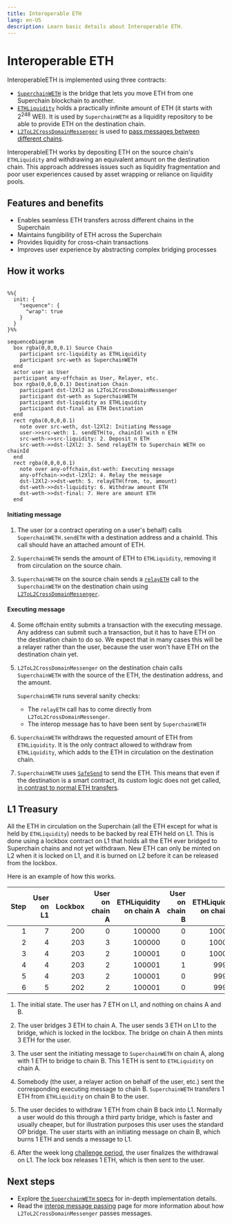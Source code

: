 ```yaml
---
title: Interoperable ETH
lang: en-US
description: Learn basic details about Interoperable ETH.
---
```




<InteropCallout />

# Interoperable ETH

InteroperableETH is implemented using three contracts:

- [`SuperchainWETH`](https://github.com/ethereum-optimism/optimism/blob/develop/contracts-bedrock/src/L2/SuperchainWETH.sol) is the bridge that lets you move ETH from one Superchain blockchain to another.
- [`ETHLiquidity`](https://github.com/ethereum-optimism/optimism/blob/develop/packages/contracts-bedrock/src/L2/ETHLiquidity.sol) holds a practically infinite amount of ETH (it starts with 2<sup>248</sup> WEI).
  It is used by `SuperchainWETH` as a liquidity repository to be able to provide ETH on the destination chain.
- [`L2ToL2CrossDomainMessenger`](https://github.com/ethereum-optimism/optimism/blob/develop/packages/contracts-bedrock/src/L2/L2ToL2CrossDomainMessenger.sol) is used to [pass messages between different chains](./message-passing).

InteroperableETH works by depositing ETH on the source chain's `ETHLiquidity` and withdrawing an equivalent amount on the destination chain.
This approach addresses issues such as liquidity fragmentation and poor user experiences caused by asset wrapping or reliance on liquidity pools.

## Features and benefits

*   Enables seamless ETH transfers across different chains in the Superchain
*   Maintains fungibility of ETH across the Superchain
*   Provides liquidity for cross-chain transactions
*   Improves user experience by abstracting complex bridging processes

## How it works

```mermaid

%%{
  init: {
    "sequence": {
      "wrap": true
    }
  }
}%%

sequenceDiagram
  box rgba(0,0,0,0.1) Source Chain
    participant src-liquidity as ETHLiquidity
    participant src-weth as SuperchainWETH
  end
  actor user as User
  participant any-offchain as User, Relayer, etc.  
  box rgba(0,0,0,0.1) Destination Chain
    participant dst-l2Xl2 as L2ToL2CrossDomainMessenger
    participant dst-weth as SuperchainWETH
    participant dst-liquidity as ETHLiquidity       
    participant dst-final as ETH Destination
  end
  rect rgba(0,0,0,0.1)
    note over src-weth, dst-l2Xl2: Initiating Message
    user->>src-weth: 1. sendETH(to, chainId) with n ETH
    src-weth->>src-liquidity: 2. Deposit n ETH
    src-weth->>dst-l2Xl2: 3. Send relayETH to Superchain WETH on chainId
  end
  rect rgba(0,0,0,0.1)
    note over any-offchain,dst-weth: Executing message
    any-offchain->>dst-l2Xl2: 4. Relay the message
    dst-l2Xl2->>dst-weth: 5. relayETH(from, to, amount)
    dst-weth->>dst-liquidity: 6. Withdraw amount ETH
    dst-weth->>dst-final: 7. Here are amount ETH
  end
```

#### Initiating message

1.  The user (or a contract operating on a user's behalf) calls `SuperchainWETH.sendETH` with a destination address and a chainId.
    This call should have an attached amount of ETH.

2.  `SuperchainWETH` sends the amount of ETH to `ETHLiquidity`, removing it from circulation on the source chain.

3.  `SuperchainWETH` on the source chain sends a [`relayETH`](https://github.com/ethereum-optimism/optimism/blob/develop/packages/contracts-bedrock/src/L2/SuperchainWETH.sol#L125-L145) call to the `SuperchainWETH` on the destination chain using [`L2ToL2CrossDomainMessenger`](./message-passing).

#### Executing message

4.  Some offchain entity submits a transaction with the executing message.
    Any address can submit such a transaction, but it has to have ETH on the destination chain to do so.
    We expect that in many cases this will be a relayer rather than the user, because the user won't have ETH on the destination chain yet.

5.  `L2ToL2CrossDomainMessenger` on the destination chain calls `SuperchainWETH` with the source of the ETH, the destination address, and the amount.

    `SuperchainWETH` runs several sanity checks:

    *   The `relayETH` call has to come directly from `L2ToL2CrossDomainMessenger`.
    *   The interop message has to have been sent by `SuperchainWETH`

6.  `SuperchainWETH` withdraws the requested amount of ETH from `ETHLiquidity`.
    It is the only contract allowed to withdraw from `ETHLiquidity`, which adds to the ETH in circulation on the destination chain.

7.  `SuperchainWETH` uses [`SafeSend`](https://github.com/ethereum-optimism/optimism/blob/develop/packages/contracts-bedrock/src/universal/SafeSend.sol) to send the ETH.
    This means that even if the destination is a smart contract, its custom logic does not get called, [in contrast to normal ETH transfers](https://docs.base.org/base-learn/docs/address-and-payable/#receiving-ether-with-payable-addresses).


## L1 Treasury

All the ETH in circulation on the Superchain (all the ETH except for what is held by `ETHLiquidity`) needs to be backed by real ETH held on L1.
This is done using a lockbox contract on L1 that holds all the ETH ever bridged to Superchain chains and not yet withdrawn.
New ETH can only be minted on L2 when it is locked on L1, and it is burned on L2 before it can be released from the lockbox.

Here is an example of how this works.

| Step | User on L1 | Lockbox | User on chain A | ETHLiquidity on chain A | User on chain B | ETHLiquidity on chain B |
| -: | -: | -: | -:| -: | -: | -: |
| 1 | 7 | 200 | 0 | 100000 | 0 | 100000
| 2 | 4 | 203 | 3 | 100000 | 0 | 100000
| 3 | 4 | 203 | 2 | 100001 | 0 | 100000
| 4 | 4 | 203 | 2 | 100001 | 1 |  99999
| 5 | 4 | 203 | 2 | 100001 | 0 |  99999
| 6 | 5 | 202 | 2 | 100001 | 0 |  99999

1. The initial state. The user has 7 ETH on L1, and nothing on chains A and B.

2. The user bridges 3 ETH to chain A.
   The user sends 3 ETH on L1 to the bridge, which is locked in the lockbox.
   The bridge on chain A then mints 3 ETH for the user.

3. The user sent the initiating message to `SuperchainWETH` on chain A, along with 1 ETH to bridge to chain B. 
   This 1 ETH is sent to `ETHLiquidity` on chain A.

4. Somebody (the user, a relayer action on behalf of the user, etc.) sent the corresponding executing message to chain B.
   `SuperchainWETH` transfers 1 ETH from `ETHLiquidity` on chain B to the user.

5. The user decides to withdraw 1 ETH from chain B back into L1.
   Normally a user would do this through a third party bridge, which is faster and usually cheaper, but for illustration purposes this user uses the standard OP bridge.
   The user starts with an initiating message on chain B, which burns 1 ETH and sends a message to L1.

6. After the week long [challenge period](/connect/resources/glossary#challenge-period), the user finalizes the withdrawal on L1. 
   The lock box releases 1 ETH, which is then sent to the user.


## Next steps

*   Explore [the `SuperchainWETH` specs](https://specs.optimism.io/interop/superchain-weth.html) for in-depth implementation details.
*   Read the [interop message passing](./message-passing) page for more information about how `L2ToL2CrossDomainMessenger` passes messages.
